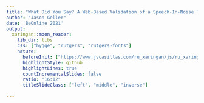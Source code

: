 ```yaml
---
title: "What Did You Say? A Web-Based Validation of a Speech-In-Noise Task"
author: "Jason Geller"
date: 'BeOnline 2021'
output:
  xaringan::moon_reader:
    lib_dir: libs
    css: ["hygge", "rutgers", "rutgers-fonts"]
    nature:
      beforeInit: ["https://www.jvcasillas.com/ru_xaringan/js/ru_xaringan.js", "https://platform.twitter.com/widgets.js"]
      highlightStyle: github
      highlightLines: true
      countIncrementalSlides: false
      ratio: "16:12"
      titleSlideClass: ["left", "middle", "inverse"]
 
---
```

<style type="text/css">
.remark-slide-content {
    font-size: 22px;
    padding: 1em 4em 1em 4em;
}

```r
library(xaringanthemer)
library(xaringanExtra)
style_mono_accent(
  base_color = "#1c5253",
  header_font_google = google_font("Josefin Sans"),
  text_font_google   = google_font("Open Sans", "300", "300i"),
  code_font_google   = google_font("Fira Mono")
)
```
---
background-image:url("images/cocktail.jpeg")

```r
options(htmltools.dir.version = FALSE)
```


---
# Closed vs. Open-Set Tasks
+ Open-set

<html>
  <head>
    <title>Audio</title>
  </head>
  <body>
    <script>
      function play() {
        var audio = document.getElementById("audio");
        audio.play();
      }
    </script>
    <input type="button" value="PLAY" onclick="play()">
    <audio id="audio" src="ball_noise.wav"></audio>
  </body>
</html>


--

```r
knitr::include_graphics('images/open.jpeg')

```	

---
# Closed vs. Open-Set Tasks
+ Closed-set

  - Fall <br>
  - *Ball* <br>
  - Shawl <br>
  - Wall <br>


```r
knitr::include_graphics('images/closed1.jpeg')

```	

---
# Issues 

- Sentence based (open-set) tasks are generally preferred as they are the most ecologically valid 
 
- However: 
  + Open-set tasks are difficult to use experimentally
     -  Engages a whole host of processes not related to speech perception
  
- We need a closed-set task that better approximates everyday listening situations

 + Lexical competition
 + Talker variability

---

# Iowa Test of Consonant Perception
+ 4-AFC closed-set (single word) SiN task 

  - 120 target words
  
      - Each target word belongs to a set and within the set appears as target and foil
      
      - Each word spoken by 4 speakers (2 women)
      
  - Minimal pair foils differing by first consonant
  
+ Uses multi-speaker babble

+ All analysis scripts, materials, and data are available on our OSF page. 
---

# Iowa Test of Consonant Perception

```r
knitr::include_graphics('proc.png')

```	
---

background-image: url("images/empty_bottle_03.jpeg")

---

background-image: url("images/bob.jpeg")

---
# Procedure
+ Two sessions (1 week apart)
 - Used Gorilla and Prolific
---

# Procedure

+ Session 1 (*N*=199)

--

```r
knitr::include_graphics('Session1.png')

```	

---
# Procedure

+ Session 2 (*N* = 98)

```r
knitr::include_graphics('Session2.png')

```	

---
# Procedure
- Let's try it out!
https://app.gorilla.sc/openmaterials/97811


---
# Pilot

+ Performance in Silence
    - *N* = 50
      - *M* = 95%
---

# Reliability
 + Test-Retest
  - ICC = .80
```r
library(osfr)
library(ggstatsplot)
library(tidyverse)
library(DiagrammeR)
# use opst to read in files from osfpage
d= osf_retrieve_file("https://osf.io/dqm67/") %>%
    osf_download(conflicts = "skip")

icc_itcp<-read_csv("itcp_cnc_azbio_summary.csv")

```


```r

session12=ggstatsplot::ggscatterstats(
  data = icc_itcp,
  x = session1,
  y = session2,
  bf.message = FALSE, 
  xlab = "Session 1 of ITCP",
  ylab = "Session 2 of ITCP",
  type= "r", 
  xfill = "#0072B2", # color fill for x-axis marginal distribution
  yfill = "#009E73", # color fill for y-axis marginal distribution
  xalpha = 0.6, # transparency for x-axis marginal distribution
  yalpha = 0.6, # transparency for y-axis marginal distribution
point.size = 4,
results.subtitle=FALSE, 
xsize=1, 
ysize=1, 
ggstatsplot.layer = FALSE, 
ggplot.component = list(theme(text = element_text(size = 20, family="Arial")), ggplot.component=list(
        scale_y_continuous(limits = c(0, 1)),
         scale_x_continuous(limits = c(0, 1)))))

#d=ggsave("Azbio_new1.png", width=12, height=12, dpi=500, type = "cairo")
session12 

```
---
# Validity
+ Session 1 of ITCP and CNC


```r

cnc=ggstatsplot::ggscatterstats(
  data = icc_itcp,
  x = session1,
  y = meancnc,
  bf.message = FALSE, 
  xlab = "Session 1 of ITCP",
  ylab = "CNC",
  type= "r", 
  xfill = "#0072B2", # color fill for x-axis marginal distribution
  yfill = "#009E73", # color fill for y-axis marginal distribution
  xalpha = 0.6, # transparency for x-axis marginal distribution
  yalpha = 0.6, # transparency for y-axis marginal distribution
point.size = 4,
results.subtitle=TRUE, 
xsize=1, 
ysize=1, 
ggstatsplot.layer = FALSE, 
ggplot.component = list(theme(text = element_text(size = 20, family="Arial")), ggplot.component=list(
        scale_y_continuous(limits = c(0, 1)),
         scale_x_continuous(limits = c(0, 1)))))

#d=ggsave("Azbio_new1.png", width=12, height=12, dpi=500, type = "cairo")
cnc

```
---
# Validity
+ Session 1 of ITCP and AzBio

```r

cnc=ggstatsplot::ggscatterstats(
  data = icc_itcp,
  x = session1,
  y = mean_az,
  bf.message = FALSE, 
  xlab = "Session 1 of ITCP",
  ylab = "AzBio",
  type= "r", 
  xfill = "#0072B2", # color fill for x-axis marginal distribution
  yfill = "#009E73", # color fill for y-axis marginal distribution
  xalpha = 0.6, # transparency for x-axis marginal distribution
  yalpha = 0.6, # transparency for y-axis marginal distribution
point.size = 4,
results.subtitle=TRUE, 
xsize=1, 
ysize=1, 
ggstatsplot.layer = FALSE, 
ggplot.component = list(theme(text = element_text(size = 20, family="Arial")), ggplot.component=list(
        scale_y_continuous(limits = c(0, 1)),
         scale_x_continuous(limits = c(0, 1)))))

#d=ggsave("Azbio_new1.png", width=12, height=12, dpi=500, type = "cairo")
cnc

```
---
# IRT Model


```r

library(ggrepel)
library(see)

irt=read.csv("irt.csv")

rownames(irt) <- irt[,2]

irt %>% ggplot(aes(Item, Estimate, colour=Item)) + geom_point2(size=4, alpha=0.5) + coord_flip(expand=TRUE) + theme_bw(base_size = 14) + geom_label_repel(aes(label = rownames(irt)), fontface = 'bold') + theme(axis.text.y=element_blank()) + ggtitle("Item Easiness") + theme(legend.position = "none")
  
```
---

# Talker 

```r

library(data.table)

source("https://gist.githubusercontent.com/benmarwick/2a1bb0133ff568cbe28d/raw/fb53bd97121f7f9ce947837ef1a4c65a73bffb3f/geom_flat_violin.R")

bold <- element_text(face = "bold", color = "black", size = 14) #axis bold

# use osfr to read in files from osfpage
d=osf_retrieve_file("https://osf.io/t5ygc/") %>%
    osf_download(conflicts = "skip")
```


```r
irt_data<-fread("s1_char_coding_irt.csv") # read in the  document from OSF 

#ggsave('place.png', width = 8, height = 6)    
                                                  
talk<- irt_data %>% group_by(participant_private_id, talker) %>% dplyr::summarise(correct=mean(correct))

talk1 <- talk  %>% mutate(Talker= case_when(talker=="emma" ~ "F1", talker=="wendy" ~ "F2", talker=="desmond" ~ "M1", TRUE ~ "M2"))

speak_mean = talk1 %>% 
  group_by(Talker)%>%
  summarise(mean1=mean(correct))

#speak=summarySEwithin(data = talk1, measurevar = "correct",
                      # withinvars = c("Talker"), idvar = "participant_private_id")

# Rainclouds for repeated measures, continued 
p10 <- ggplot(talk1, aes(x = Talker, y = correct, fill = Talker)) +
   coord_cartesian(ylim = c(0,1)) + 
  geom_flat_violin(aes(fill = Talker),position = position_nudge(x = .1, y = 0), adjust = 1.5, trim = TRUE, alpha = .5, colour = NA)+
   geom_point(aes(x = Talker, y = correct, colour = Talker),position = position_jitter(width = .05), size = 1, shape = 20)+
  geom_boxplot(aes(x = Talker, y = correct, fill = Talker),outlier.shape = NA, alpha = .5, width = .1, colour = "black")+
     stat_summary(fun="mean", geom="point", colour="darkred", size=3) + 
  scale_colour_brewer(palette = "Dark2")+
  scale_fill_brewer(palette = "Dark2") + 
  labs(y = "Proportion Correct (Session 1)", x = "Talker") + theme_bw(base_size = 14)+
    geom_label_repel(data=speak_mean, aes(y=mean1, label=round(mean1, 2)), min.segment.length = 0, seed = 42, box.padding = 0.5) + 
  theme(axis.text=bold) + theme(legend.position = "none")

p10



```


---

# Future Plans

.pull-left[
+ Validate in lab <br> <br>
  - We have data from 50 participants and data look comparable. <br> <br>
  
+ Can we use this type of online testing for patients (e.g., cochlear implant patients)

+ Use it Experimentally

  - Already being used in EEG and PET

]
--
.pull-right[
```r
knitr::include_graphics('inlab.png')

```	
]

---

# What Present Me Learned From Past Me

+ Give bonuses for completing second session - *set up separate studies on recruitment platform.*

--

+ Be explicit in your study description. 

--

+ Email subjects multiple times to remind them of an upcoming session.

--

+ Try to make experiment length reasonable

---

class: inverse, center, middle

# Thank You

<svg viewBox="0 0 512 512" style="height:1em;position:relative;display:inline-block;top:.1em;" xmlns="http://www.w3.org/2000/svg">
  <path d="M459.37 151.716c.325 4.548.325 9.097.325 13.645 0 138.72-105.583 298.558-298.558 298.558-59.452 0-114.68-17.219-161.137-47.106 8.447.974 16.568 1.299 25.34 1.299 49.055 0 94.213-16.568 130.274-44.832-46.132-.975-84.792-31.188-98.112-72.772 6.498.974 12.995 1.624 19.818 1.624 9.421 0 18.843-1.3 27.614-3.573-48.081-9.747-84.143-51.98-84.143-102.985v-1.299c13.969 7.797 30.214 12.67 47.431 13.319-28.264-18.843-46.781-51.005-46.781-87.391 0-19.492 5.197-37.36 14.294-52.954 51.655 63.675 129.3 105.258 216.365 109.807-1.624-7.797-2.599-15.918-2.599-24.04 0-57.828 46.782-104.934 104.934-104.934 30.213 0 57.502 12.67 76.67 33.137 23.715-4.548 46.456-13.32 66.599-25.34-7.798 24.366-24.366 44.833-46.132 57.827 21.117-2.273 41.584-8.122 60.426-16.243-14.292 20.791-32.161 39.308-52.628 54.253z"></path>
</svg> @jgeller_phd



